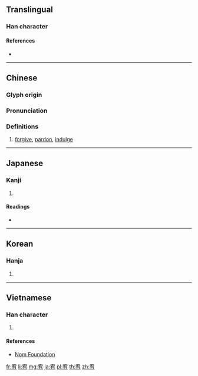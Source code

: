 {{character info/new}}
==Translingual==

===Han character===
{{Han char|rn=40|rad=宀|as=06|sn=9|four=30227|canj=JKB|ids=⿱宀有}}

====References====
* {{Han ref|kx=0285.030|dkj=07137|dj=0563.050|hdz=20925.010|uh=5BA5|ud=23461|bh=ABC9|bd=43977}}

----

==Chinese==
{{zh-forms}}

===Glyph origin===
{{Han etym}}

===Pronunciation===
{{zh-pron
|m=yòu
|c=jau6
|mn=iū
|mc=y
|oc=y
|ma=
|cat=v
}}

===Definitions===
{{zh-hanzi}}

# [[forgive]], [[pardon]], [[indulge]]

----

==Japanese==

===Kanji===
{{ja-kanji|grade=|rs=宀06}}

# {{defn|lang=ja|sort=宀06}}

====Readings====
* {{ja-readings|on=[[ゆう]] (yū)|kun=[[ゆるす]] (yurusu), [[なだめる]] (nadameru)}}

----

==Korean==

===Hanja===
{{ko-hanja|hangeul=유|rv=yu|mr=yu}}

# {{defn|lang=ko|sort=宀06}}

----

==Vietnamese==

===Han character===
{{vi-readings|rs=宀06|hanviet=hựu}}

# {{defn|lang=vi|sort=宀06}}

====References====
* [http://nomfoundation.org/common/nom_details.php?codepoint=5ba5 Nom Foundation]

[[fr:宥]]
[[li:宥]]
[[mg:宥]]
[[ja:宥]]
[[pl:宥]]
[[th:宥]]
[[zh:宥]]
